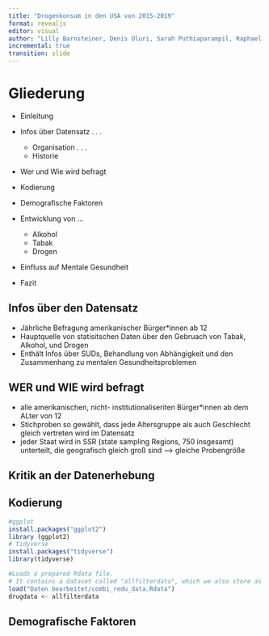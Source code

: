 ```yaml
---
title: "Drogenkonsum in den USA von 2015-2019"
format: revealjs
editor: visual
author: "Lilly Barnsteiner, Denis Oluri, Sarah Puthiaparampil, Raphael Schneider"
incremental: true
transition: slide
---
```


# Gliederung {.smaller}

-   Einleitung
-   Infos über Datensatz . . .
    -   Organisation . . .
    -   Historie
-   Wer und Wie wird befragt
-   Kodierung
-   Demografische Faktoren
-   Entwicklung von ...

    -   Alkohol
    -   Tabak
    -   Drogen
-   Einfluss auf Mentale Gesundheit
-   Fazit

## Infos über den Datensatz
- Jährliche Befragung amerikanischer Bürger*innen ab 12
- Hauptquelle von statisitschen Daten über den Gebruach von Tabak, Alkohol, und Drogen
- Enthält Infos über SUDs, Behandlung von Abhängigkeit und den Zusammenhang zu mentalen Gesundheitsproblemen

## WER und WIE wird befragt
- alle amerikanischen, nicht- institutionaliseriten Bürger*innen ab dem ALter von 12
- Stichproben so gewählt, dass jede Altersgruppe als auch Geschlecht gleich vertreten wird im Datensatz
- jeder Staat wird in SSR (state sampling Regions, 750 insgesamt) unterteilt, die geografisch gleich groß sind --> gleiche Probengröße 

## Kritik an der Datenerhebung
## Kodierung
```r
#ggplot
install.packages("ggplot2")
library (ggplot2)
# tidyverse
install.packages("tidyverse")
library(tidyverse)

#Loads a prepared Rdata file.
# It contains a dataset called "allfilterdata", which we also store as "drugdata".
load("Daten bearbeitet/combi_redu_data.Rdata")
drugdata <- allfilterdata
```

## Demografische Faktoren
```r

```
